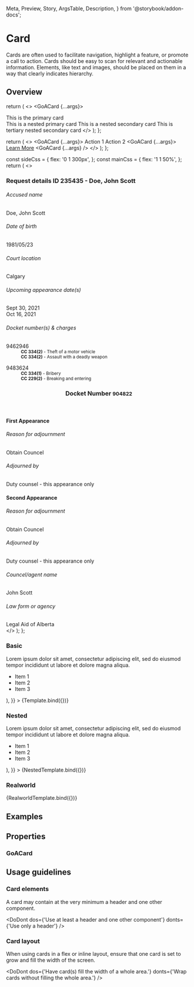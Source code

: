   Meta,
  Preview,
  Story,
  ArgsTable,
  Description,
} from '@storybook/addon-docs';


<Meta title="Experimental/Components/Card" component={GoACard} argTypes={{}} />

# Card

Cards are often used to facilitate navigation, highlight a feature, or promote a call to action.
Cards should be easy to scan for relevant and actionable information. Elements, like text and images,
should be placed on them in a way that clearly indicates hierarchy.

## Overview


  return (
    <>
      <GoACard {...args}>
        <div>This is the primary card</div>
        <GoACard type="primary">This is a nested primary card</GoACard>
        <GoACard type="secondary">This is a nested secondary card</GoACard>
        <GoACard type="tertiary">
          This is tertiary nested secondary card
        </GoACard>
      </GoACard>
    </>
  );
};

  return (
    <>
      <GoACard {...args}>
        <GoAButton buttonType="tertiary">Action 1</GoAButton>
        <GoAButton buttonType="tertiary">Action 2</GoAButton>
      </GoACard>
      <GoACard {...args}>
        <a href="#">Learn More</a>
      </GoACard>
      <GoACard {...args} />
    </>
  );
};

  const sideCss = {
    flex: '0 1 300px',
  };
  const mainCss = {
    flex: '1 1 50%',
  };
  return (
    <>
      <h3>Request details ID 235435 - Doe, John Scott</h3>
      <GoAFlexRow gap="small">
        <div style={sideCss}>
          <GoACard type="secondary" title="Appearance Details">
            <GoAFlexRow gap="small" minWidth={100}>
              <div>
                <h6>Accused name</h6>
                <div>Doe, John Scott</div>
              </div>
              <div>
                <h6>Date of birth</h6>
                <div>1981/05/23</div>
              </div>
              <div>
                <h6>Court location</h6>
                <div>Calgary</div>
              </div>
              <div>
                <h6>Upcoming appearance date(s)</h6>
                <div>Sept 30, 2021</div>
                <div>Oct 16, 2021</div>
              </div>
            </GoAFlexRow>
            <div>
              <h6>Docket number(s) & charges</h6>
              <dl>
                <dt>9462946</dt>
                <dd>
                  <div>
                    <small>
                      <b>CC 334(2)</b> - Theft of a motor vehicle
                    </small>
                  </div>
                  <div>
                    <small>
                      <b>CC 334(2)</b> - Assault with a deadly weapon
                    </small>
                  </div>
                </dd>
              </dl>
              <dl>
                <dt>9483624</dt>
                <dd>
                  <div>
                    <small>
                      <b>CC 334(1)</b> - Bribery
                    </small>
                  </div>
                  <div>
                    <small>
                      <b>CC 229(2)</b> - Breaking and entering
                    </small>
                  </div>
                </dd>
              </dl>
            </div>
          </GoACard>
        </div>
        <div style={mainCss}>
          <GoACard type="primary">
            <header>
              <h3>
                Docket Number <small>904822</small>
              </h3>
            </header>
            <h4>First Appearance</h4>
            <GoACard type="primary" title="Appearance summary">
              <GoAFlexRow gap="small" minWidth="40ch">
                <div>
                  <h6>Reason for adjournment</h6>
                  <div>Obtain Councel</div>
                </div>
                <div>
                  <h6>Adjourned by</h6>
                  <div>Duty counsel - this appearance only</div>
                </div>
              </GoAFlexRow>
            </GoACard>
            <h4>Second Appearance</h4>
            <GoACard type="secondary" title="Adjournment request summary">
              <GoAFlexRow gap="small" minWidth="40ch">
                <div>
                  <h6>Reason for adjournment</h6>
                  <div>Obtain Councel</div>
                </div>
                <div>
                  <h6>Adjourned by</h6>
                  <div>Duty counsel - this appearance only</div>
                </div>
              </GoAFlexRow>
              <GoAFlexRow gap="small" minWidth="40ch">
                <div>
                  <h6>Councel/agent name</h6>
                  <div>John Scott</div>
                </div>
                <div>
                  <h6>Law form or agency</h6>
                  <div>Legal Aid of Alberta</div>
                </div>
              </GoAFlexRow>
            </GoACard>
          </GoACard>
        </div>
      </GoAFlexRow>
    </>
  );
};

### Basic

<Canvas>
  <Story
    name="Basic"
    height="400px"
    args={{
      title: 'Energy Diversification Act',
      children: (
        <div>
          Lorem ipsum dolor sit amet, consectetur adipiscing elit, sed do
          eiusmod tempor incididunt ut labore et dolore magna aliqua.
          <ul>
            <li>Item 1</li>
            <li>Item 2</li>
            <li>Item 3</li>
          </ul>
        </div>
      ),
    }}
  >
    {Template.bind({})}
  </Story>
</Canvas>

### Nested

<Canvas>
  <Story
    name="Nested"
    height="400px"
    args={{
      title: 'Energy Diversification Act',
      children: (
        <div>
          Lorem ipsum dolor sit amet, consectetur adipiscing elit, sed do
          eiusmod tempor incididunt ut labore et dolore magna aliqua.
          <ul>
            <li>Item 1</li>
            <li>Item 2</li>
            <li>Item 3</li>
          </ul>
        </div>
      ),
    }}
  >
    {NestedTemplate.bind({})}
  </Story>
</Canvas>

### Realworld

<Canvas>
  <Story
    name="Realworld"
    height="400px"
    args={{
      title: 'Energy Diversification Act',
    }}
  >
    {RealworldTemplate.bind({})}
  </Story>
</Canvas>

## Examples

## Properties

### GoACard

<Description of={GoACard} />
<ArgsTable of={GoACard} />

## Usage guidelines

### Card elements

A card may contain at the very minimum a header and one other component.

<DoDont
  dos={'Use at least a header and one other component'}
  donts={'Use only a header'}
/>

### Card layout

When using cards in a flex or inline layout, ensure that one card is set to grow and fill the width of the screen.

<DoDont
  dos={'Have card(s) fill the width of a whole area.'}
  donts={'Wrap cards without filling the whole area.'}
/>

